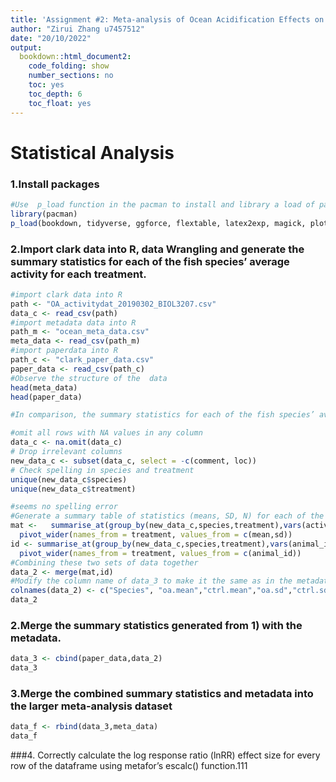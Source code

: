 ```yaml
---
title: 'Assignment #2: Meta-analysis of Ocean Acidification Effects on Behaviour'
author: "Zirui Zhang u7457512"
date: "20/10/2022"
output: 
  bookdown::html_document2:
    code_folding: show
    number_sections: no
    toc: yes
    toc_depth: 6
    toc_float: yes
---
```

# **Statistical Analysis**
### 1.Install packages
```r
#Use  p_load function in the pacman to install and library a load of packages that we'll use.
library(pacman)
p_load(bookdown, tidyverse, ggforce, flextable, latex2exp, magick, plotrix, readxl, janitor, devtools,dplyr, gridExtra, cowplot, rstatix, GGally)
```

### 2.Import clark data into R, data Wrangling and generate the summary statistics for each of the fish species’ average activity for each treatment.
```r
#import clark data into R
path <- "OA_activitydat_20190302_BIOL3207.csv"
data_c <- read_csv(path)
#import metadata data into R
path_m <- "ocean_meta_data.csv"
meta_data <- read_csv(path_m)
#import paperdata into R
path_c <- "clark_paper_data.csv"
paper_data <- read_csv(path_c)
#Observe the structure of the  data
head(meta_data)
head(paper_data)
```

```r
#In comparison, the summary statistics for each of the fish species’ average activity for each treatment in meta_data are in one column, and we need to get the summary statistics data and divide them into different columns like the form of meta_data

#omit all rows with NA values in any column 
data_c <- na.omit(data_c)
# Drop irrelevant columns
new_data_c <- subset(data_c, select = -c(comment, loc))
# Check spelling in species and treatment 
unique(new_data_c$species)
unique(new_data_c$treatment)
```

```r
#seems no spelling error
#Generate a summary table of statistics (means, SD, N) for each of the fish species’ average activity for each treatment and divide them into different columns like the form of meta_data
mat <-   summarise_at(group_by(new_data_c,species,treatment),vars(activity),funs(mean(.,),sd(.,))) %>%
  pivot_wider(names_from = treatment, values_from = c(mean,sd))
id <- summarise_at(group_by(new_data_c,species,treatment),vars(animal_id),funs(length(unique(.,)))) %>%
  pivot_wider(names_from = treatment, values_from = c(animal_id))
#Combining these two sets of data together
data_2 <- merge(mat,id)
#Modify the column name of data_3 to make it the same as in the metadata
colnames(data_2) <- c("Species", "oa.mean","ctrl.mean","oa.sd","ctrl.sd","oa.n","ctrl.n")
data_2
```

### 2.Merge the summary statistics generated from 1) with the metadata.

```r
data_3 <- cbind(paper_data,data_2)
data_3
```
### 3.Merge the combined summary statistics and metadata into the larger meta-analysis dataset 
```r
data_f <- rbind(data_3,meta_data)
data_f
```

###4. Correctly calculate the log response ratio (lnRR) effect size for every row of the dataframe using metafor’s escalc() function.111